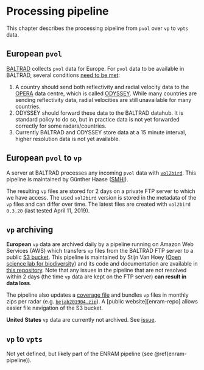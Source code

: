 # Processing pipeline

This chapter describes the processing pipeline from `pvol` over `vp` to `vpts` data.

## European `pvol` {#baltrad-pvol}

[BALTRAD](http://baltrad.eu/) collects `pvol` data for Europe. For `pvol` data to be available in BALTRAD, several conditions [need to be met](https://github.com/adokter/vol2bird/wiki/Radar-data-requirements-and-availability-for-ENRAM#future-radar-data-availability-for-enram):

1. A country should send both reflectivity and radial velocity data to the [OPERA](http://www.eumetnet.eu/opera) data centre, which is called [ODYSSEY](http://www.eumetnet.eu/odyssey-opera-data-centre). While many countries are sending reflectivity data, radial velocities are still unavailable for many countries.
2. ODYSSEY should forward these data to the BALTRAD datahub. It is standard policy to do so, but in practice data is not yet forwarded correctly for some radars/countries. 
3. Currently BALTRAD and ODYSSEY store data at a 15 minute interval, higher resolution data is not yet available.

## European `pvol` to `vp`

A server at BALTRAD processes any incoming `pvol` data with [`vol2bird`](https://github.com/adokter/vol2bird). This pipeline is maintained by Günther Haase ([SMHI](https://www.smhi.se/en/research/research-departments/atmospheric-remote-sensing/contact-us-1.4801)).

The resulting `vp` files are stored for 2 days on a private FTP server to which we have access. The used `vol2bird` version is stored in the metadata of the `vp` files and can differ over time. The latest files are created with `vol2bird 0.3.20` (last tested April 11, 2019).

## `vp` archiving {#enram-pipeline}

**European** `vp` data are archived daily by a pipeline running on Amazon Web Services (AWS) which transfers `vp` files from the BALTRAD FTP server to a public [S3 bucket](https://lw-enram.s3-eu-west-1.amazonaws.com). This pipeline is maintained by Stijn Van Hoey ([Open science lab for biodiversity](https://twitter.com/oscibio)) and its code and documentation are available in [this repository](https://github.com/enram/data-repository). Note that any issues in the pipeline that are not resolved within 2 days (the time `vp` data are kept on the FTP server) **can result in data loss**.

The pipeline also updates a [coverage file](https://lw-enram.s3-eu-west-1.amazonaws.com/coverage.csv) and bundles `vp` files in monthly zips per radar (e.g. [`bejab201904.zip`](https://lw-enram.s3-eu-west-1.amazonaws.com/be/jab/2019/bejab201904.zip)). A [public website][enram-repo] allows easier file navigation of the S3 bucket.

**United States** `vp` data are currently not archived. See [issue](https://github.com/enram/globam-dmp/issues/19).

## `vp` to `vpts`

Not yet defined, but likely part of the ENRAM pipeline (see \@ref(enram-pipeline)).
